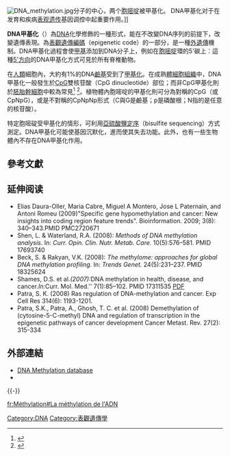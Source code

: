 {{NoteAT|G1=生命科学}}
{{Expand|time=2010-10-29}}
[[File:DNA_methylation.jpg|thumb]]分子的中心，两个[[胞嘧啶|胞嘧啶]]被甲基化。 DNA甲基化对于在发育和疾病[[表觀遺傳學|表观遗传]]基因调控中起重要作用。]]

'''DNA甲基化'''（{{lang-en|DNA methylation}}）為[[DNA|DNA]]化學修飾的一種形式，能在不改變DNA序列的前提下，改變遺傳表現。為[[表關遺傳編碼|表觀遺傳編碼]]（epigenetic code）的一部分，是一種[[外遺傳學|外遺傳]]機制。DNA甲基化過程會使[[甲基|甲基]]添加到DNA分子上，例如在[[胞嘧啶|胞嘧啶]]環的5'碳上：這種[[方向性|5'方向]]的DNA甲基化方式可見於所有脊椎動物。

在[[人類|人類]]細胞內，大約有1%的DNA[[鹼基|鹼基]]受到了[[甲基化|甲基化]]。在成熟[[體細胞|體細胞]][[组织_(生物学)|組織]]中，DNA甲基化一般發生於[[CpG位点|CpG]]雙核苷酸（CpG dinucleotide）部位；而非CpG甲基化則於[[胚胎幹細胞|胚胎幹細胞]]中較為常見<ref name="meth1">{{cite journal en|
title=De novo methylation of MMLV provirus in embryonic stem cells: CpG versus non-CpG methylation|
journal=Science Direct|
last=Dodge|
first=Jonathan E.|
coauthors=Bernard H. Ramsahoyeb, Z. Galen Woa, Masaki Okanoa, En Li|
url=http://www.sciencedirect.com/science?_ob=ArticleURL&_udi=B6T39-45M0ST7-1&_user=429752&_coverDate=05%2F01%2F2002&_alid=358269855&_rdoc=1&_fmt=summary&_orig=search&_qd=1&_cdi=4941&_sort=d&_docanchor=&view=c&_acct=C000020578&_version=1&_urlVersion=0&_userid=429752&md5=c86a18d5aa4c5f0624fb2ed05f841f23|
date=May 2002|
access-date=2007-06-23|
archive-date=2019-02-15|
archive-url=https://web.archive.org/web/20190215214841/http://www.sciencedirect.com/science?_ob=ArticleURL&_udi=B6T39-45M0ST7-1&_user=429752&_coverDate=05%2F01%2F2002&_alid=358269855&_rdoc=1&_fmt=summary&_orig=search&_qd=1&_cdi=4941&_sort=d&_docanchor=&view=c&_acct=C000020578&_version=1&_urlVersion=0&_userid=429752&md5=c86a18d5aa4c5f0624fb2ed05f841f23|
dead-url=no}}</ref>
<ref name="meth2">{{cite journal en|
title=Allele-Specific Non-CpG Methylation of the Nf1 Gene during Early Mouse Development|
journal=Science Direct|
last=Haines|
first=Thomas R.|
coauthors=Rodenhiser, David I.; Ainsworth, Peter J.|
url=http://www.sciencedirect.com/science?_ob=ArticleURL&_udi=B6WDG-458PBP2-7N&_coverDate=12%2F15%2F2001&_alid=358269881&_rdoc=1&_fmt=&_orig=search&_qd=1&_cdi=6766&_sort=d&view=c&_acct=C000020578&_version=1&_urlVersion=0&_userid=429752&md5=2d977fb92b933b13f49dcdcc56be5efb|
date=Dec 2001|
access-date=2007-06-23|
archive-date=2019-02-15|
archive-url=https://web.archive.org/web/20190215214841/http://www.sciencedirect.com/science?_ob=ArticleURL&_udi=B6WDG-458PBP2-7N&_coverDate=12%2F15%2F2001&_alid=358269881&_rdoc=1&_fmt=&_orig=search&_qd=1&_cdi=6766&_sort=d&view=c&_acct=C000020578&_version=1&_urlVersion=0&_userid=429752&md5=2d977fb92b933b13f49dcdcc56be5efb|
dead-url=no}}</ref>。植物體內胞嘧啶的甲基化則可分為對稱的CpG（或CpNpG），或是不對稱的CpNpNp形式（C與G是鹼基；p是磷酸根；N指的是任意的核苷酸）。

特定胞嘧碇受甲基化的情形，可利用[[亞硫酸鹽定序|亞硫酸鹽定序]]（bisulfite sequencing）方式測定。DNA甲基化可能使基因沉默化，進而使其失去功能。此外，也有一些生物體內不存在DNA甲基化作用。

== 參考文獻 ==
{{reflist|2}}

== 延伸阅读 ==
* Elias Daura-Oller, Maria Cabre, Miguel A Montero, Jose L Paternain, and Antoni Romeu (2009)"Specific gene hypomethylation and cancer: New insights into coding region feature trends". Bioinformation. 2009; 3(8): 340–343.PMID PMC2720671 
* Shen, L. & Waterland, R.A. (2008): ''Methods of DNA methylation analysis.'' In: ''Curr. Opin. Clin. Nutr. Metab. Care.'' 10(5):576–581. PMID 17693740 {{DOI|10.1097/MCO.0b013e3282bf6f43}}
* Beck, S. & Rakyan, V.K. (2008): ''The methylome: approaches for global DNA methylation profiling.'' In: ''Trends Genet.'' 24(5):231–237. PMID 18325624 {{DOI|10.1016/j.tig.2008.01.006}}
* Shames, D.S. et al.'' (2007): ''DNA methylation in health, disease, and cancer.'' In: ''Curr. Mol. Med.'' 7(1):85–102. PMID 17311535 [https://web.archive.org/web/20100616083035/http://bentham.org/cmm/sample/cmm7-1/0008M.pdf PDF]
* Patra, S. K. (2008) Ras regulation of DNA-methylation and cancer.  Exp Cell Res 314(6): 1193-1201.
* Patra, S.K., Patra, A., Ghosh, T. C. et al. (2008) Demethylation of (cytosine-5-C-methyl) DNA and regulation of transcription in the epigenetic pathways of cancer development Cancer Metast. Rev. 27(2): 315-334

== 外部連結 ==
* [http://www.methdb.net/ DNA Methylation database]{{Wayback|url=http://www.methdb.net/ |date=20070420070641 }}
* {{MeshName|DNA+Methylation}}

{{-}}
{{基因表达}}
{{转录}}

[[Category:DNA|Category:DNA]]
[[Category:表觀遺傳學|Category:表觀遺傳學]]

[[fr:Méthylation#La_méthylation_de_l'ADN|fr:Méthylation#La méthylation de l'ADN]]